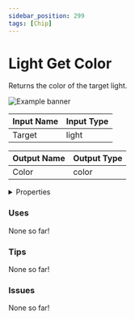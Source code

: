 ```yaml
---
sidebar_position: 299
tags: [Chip]
---
```


# Light Get Color

Returns the color of the target light.



![Example banner](./assets/bc45bb9f-619a-48c4-a3ed-14596c83424f.svg)

| Input Name | Input Type |
|-----------|-----------|
| Target | light |

| Output Name | Output Type |
|-----------|-----------|
| Color | color |


<details>
  <summary>Properties</summary>
  <div>
    <div>
    <table>
      <thead>
        <tr>
          <th>Is beta required?</th>
          <th>❌</th>
        </tr>
        <tr>
          <th>Is this chip a trolling risk?</th>
          <th>❌</th>
        </tr>
        <tr>
          <th>Chip UUID</th>
          <th>bc45bb9f-619a-48c4-a3ed-14596c83424f</th>
        </tr>
      </thead>
    </table>
    </div>
  </div>
</details>

### Uses

None so far!

### Tips

None so far!

### Issues

None so far!
